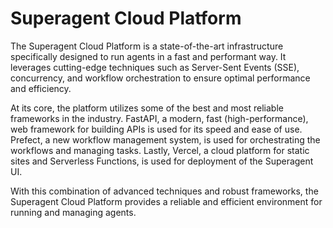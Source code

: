 # Superagent Cloud Platform

The Superagent Cloud Platform is a state-of-the-art infrastructure specifically designed to run agents in a fast and performant way.
It leverages cutting-edge techniques such as Server-Sent Events (SSE), concurrency, and workflow orchestration to ensure optimal performance and efficiency.

At its core, the platform utilizes some of the best and most reliable frameworks in the industry.
FastAPI, a modern, fast (high-performance), web framework for building APIs is used for its speed and ease of use.
Prefect, a new workflow management system, is used for orchestrating the workflows and managing tasks.
Lastly, Vercel, a cloud platform for static sites and Serverless Functions, is used for deployment of the Superagent UI.

With this combination of advanced techniques and robust frameworks, the Superagent Cloud Platform provides a reliable and efficient environment for running and managing agents.
